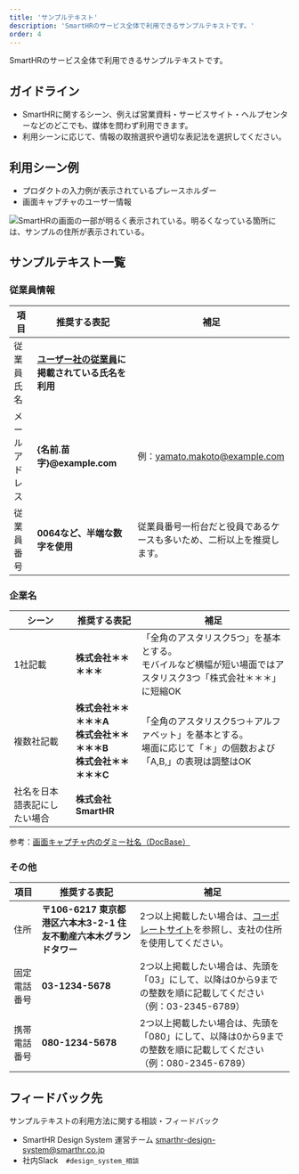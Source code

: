 ```yaml
---
title: 'サンプルテキスト'
description: 'SmartHRのサービス全体で利用できるサンプルテキストです。'
order: 4
---
```


SmartHRのサービス全体で利用できるサンプルテキストです。

## ガイドライン
- SmartHRに関するシーン、例えば営業資料・サービスサイト・ヘルプセンターなどのどこでも、媒体を問わず利用できます。
- 利用シーンに応じて、情報の取捨選択や適切な表記法を選択してください。

## 利用シーン例
- プロダクトの入力例が表示されているプレースホルダー
- 画面キャプチャのユーザー情報

![SmartHRの画面の一部が明るく表示されている。明るくなっている箇所には、サンプルの住所が表示されている。](./images/use-scene-sample.png)

## サンプルテキスト一覧

### 従業員情報

| 項目 | 推奨する表記 | 補足 |
| --- | --- | --- |
| 従業員氏名 | **[ユーザー社の従業員](https://smarthr.design/basics/illustration/user-co-other/)に掲載されている氏名を利用** |  |
| メールアドレス | **{名前.苗字}@example.com** | 例：yamato.makoto@example.com |
| 従業員番号 | **0064など、半端な数字を使用** | 従業員番号一桁台だと役員であるケースも多いため、二桁以上を推奨します。 |


### 企業名

| シーン | 推奨する表記 | 補足 |
| --- | --- | --- |
| 1社記載 | **株式会社＊＊＊＊＊** | 「全角のアスタリスク5つ」を基本とする。<br />モバイルなど横幅が短い場面ではアスタリスク3つ「株式会社＊＊＊」に短縮OK |
| 複数社記載 | **株式会社＊＊＊＊＊A<br />株式会社＊＊＊＊＊B<br />株式会社＊＊＊＊＊C** | 「全角のアスタリスク5つ＋アルファベット」を基本とする。<br />場面に応じて「＊」の個数および「A,B,」の表現は調整はOK |
| 社名を日本語表記にしたい場合 | **株式会社SmartHR** |  |

参考：[画面キャプチャ内のダミー社名（DocBase）](https://smarthr-inc.docbase.io/posts/3534932#%E6%B1%BA%E5%AE%9A%E3%81%97%E3%81%9F%E4%BB%A3%E6%9B%BF%E8%A1%A8%E8%A8%98)


### その他

| 項目 | 推奨する表記 | 補足 |
| --- | --- | --- |
| 住所 | **〒106-6217 東京都港区六本木3-2-1 住友不動産六本木グランドタワー** | 2つ以上掲載したい場合は、<a href ="https://smarthr.co.jp/company/" target="_blank">コーポレートサイト</a>を参照し、支社の住所を使用してください。 |
| 固定電話番号 | **03-1234-5678** | 2つ以上掲載したい場合は、先頭を「03」にして、以降は0から9までの整数を順に記載してください（例：03-2345-6789） |
| 携帯電話番号 | **080-1234-5678** | 2つ以上掲載したい場合は、先頭を「080」にして、以降は0から9までの整数を順に記載してください（例：080-2345-6789） |



## フィードバック先
サンプルテキストの利用方法に関する相談・フィードバック
- SmartHR Design System 運営チーム smarthr-design-system@smarthr.co.jp
- 社内Slack　`#design_system_相談`
